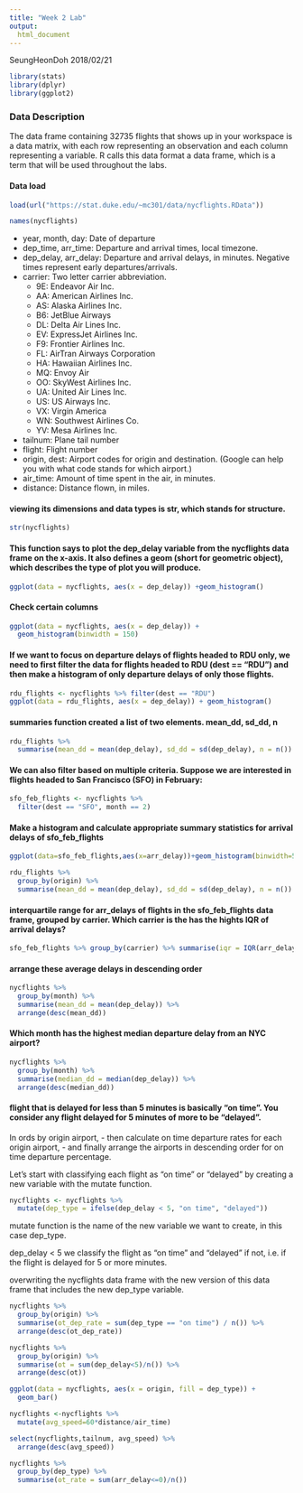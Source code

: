 ```yaml
---
title: "Week 2 Lab"
output:
  html_document
---
```

SeungHeonDoh
2018/02/21


```r
library(stats)
library(dplyr)
library(ggplot2)
```

### Data Description
The data frame containing 32735 flights that shows up in your workspace is a data matrix, with each row representing an observation and each column representing a variable. R calls this data format a data frame, which is a term that will be used throughout the labs.



#### Data load

```r
load(url("https://stat.duke.edu/~mc301/data/nycflights.RData"))
```

```r
names(nycflights) 
```

  - year, month, day: Date of departure
  - dep_time, arr_time: Departure and arrival times, local timezone.
  - dep_delay, arr_delay: Departure and arrival delays, in minutes. Negative times represent early departures/arrivals.
  - carrier: Two letter carrier abbreviation.
    - 9E: Endeavor Air Inc.
    - AA: American Airlines Inc.
    - AS: Alaska Airlines Inc.
    - B6: JetBlue Airways
    - DL: Delta Air Lines Inc.
    - EV: ExpressJet Airlines Inc.
    - F9: Frontier Airlines Inc.
    - FL: AirTran Airways Corporation
    - HA: Hawaiian Airlines Inc.
    - MQ: Envoy Air
    - OO: SkyWest Airlines Inc.
    - UA: United Air Lines Inc.
    - US: US Airways Inc.
    - VX: Virgin America
    - WN: Southwest Airlines Co.
    - YV: Mesa Airlines Inc.
  - tailnum: Plane tail number
  - flight: Flight number
  - origin, dest: Airport codes for origin and destination. (Google can help you with what code stands for which airport.)
  - air_time: Amount of time spent in the air, in minutes.
  - distance: Distance flown, in miles.


#### viewing its dimensions and data types is str, which stands for structure.
```r
str(nycflights)
```

#### This function says to plot the dep_delay variable from the nycflights data frame on the x-axis. It also defines a geom (short for geometric object), which describes the type of plot you will produce.
```r
ggplot(data = nycflights, aes(x = dep_delay)) +geom_histogram()
```

#### Check certain columns
```r
ggplot(data = nycflights, aes(x = dep_delay)) +
  geom_histogram(binwidth = 150)
```



#### If we want to focus on departure delays of flights headed to RDU only, we need to first filter the data for flights headed to RDU (dest == "RDU") and then make a histogram of only departure delays of only those flights.
```r
rdu_flights <- nycflights %>% filter(dest == "RDU")
ggplot(data = rdu_flights, aes(x = dep_delay)) + geom_histogram()
```

#### summaries function created a list of two elements. mean_dd, sd_dd, n 
```r
rdu_flights %>%
  summarise(mean_dd = mean(dep_delay), sd_dd = sd(dep_delay), n = n())
```

#### We can also filter based on multiple criteria. Suppose we are interested in flights headed to San Francisco (SFO) in February:

```r
sfo_feb_flights <- nycflights %>%
  filter(dest == "SFO", month == 2)
```

#### Make a histogram and calculate appropriate summary statistics for arrival delays of  sfo_feb_flights
```r
ggplot(data=sfo_feb_flights,aes(x=arr_delay))+geom_histogram(binwidth=5)
```

```r
rdu_flights %>%
  group_by(origin) %>%
  summarise(mean_dd = mean(dep_delay), sd_dd = sd(dep_delay), n = n())
```

####  interquartile range for arr_delays of flights in the  sfo_feb_flights data frame, grouped by carrier. Which carrier is the has the hights IQR of arrival delays?
```r
sfo_feb_flights %>% group_by(carrier) %>% summarise(iqr = IQR(arr_delay), med = median(arr_delay))
```


#### arrange these average delays in descending order
```r
nycflights %>%
  group_by(month) %>%
  summarise(mean_dd = mean(dep_delay)) %>%
  arrange(desc(mean_dd))
```


#### Which month has the highest median departure delay from an NYC airport?

```r
nycflights %>%
  group_by(month) %>%
  summarise(median_dd = median(dep_delay)) %>%
  arrange(desc(median_dd))
```


#### flight that is delayed for less than 5 minutes is basically “on time”. You consider any flight delayed for 5 minutes of more to be “delayed”.

 In ords by origin airport, - then calculate on time departure rates for each origin airport, - and finally arrange the airports in descending order for on time departure percentage.

Let’s start with classifying each flight as “on time” or “delayed” by creating a new variable with the mutate function.


```r
nycflights <- nycflights %>%
  mutate(dep_type = ifelse(dep_delay < 5, "on time", "delayed"))
```
mutate function is the name of the new variable we want to create, in this case dep_type. 

dep_delay < 5 we classify the flight as "on time" and "delayed" if not, i.e. if the flight is delayed for 5 or more minutes.

overwriting the nycflights data frame with the new version of this data frame that includes the new  dep_type variable.


```r
nycflights %>%
  group_by(origin) %>%
  summarise(ot_dep_rate = sum(dep_type == "on time") / n()) %>%
  arrange(desc(ot_dep_rate))
```

```r
nycflights %>%
  group_by(origin) %>%
  summarise(ot = sum(dep_delay<5)/n()) %>%
  arrange(desc(ot))
```

```r
ggplot(data = nycflights, aes(x = origin, fill = dep_type)) +
  geom_bar()
```

```r
nycflights <-nycflights %>%
  mutate(avg_speed=60*distance/air_time)

select(nycflights,tailnum, avg_speed) %>%
  arrange(desc(avg_speed))
```

```r
nycflights %>%
  group_by(dep_type) %>%
  summarise(ot_rate = sum(arr_delay<=0)/n())
```


